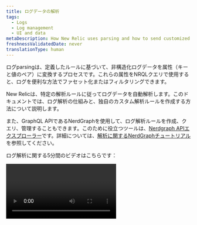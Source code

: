 ```yaml
---
title: ログデータの解析
tags:
  - Logs
  - Log management
  - UI and data
metaDescription: How New Relic uses parsing and how to send customized log data.
freshnessValidatedDate: never
translationType: human
---
```


ログ<DNT>parsing</DNT>は、定義したルールに基づいて、非構造化ログデータを属性（キーと値のペア）に変換するプロセスです。これらの属性をNRQLクエリで使用すると、ログを便利な方法でファセット化またはフィルタリングできます。

New Relicは、特定の解析ルールに従ってログデータを自動解析します。このドキュメントでは、ログ解析の仕組みと、独自のカスタム解析ルールを作成する方法について説明します。

また、GraphQL APIであるNerdGraphを使用して、ログ解析ルールを作成、クエリ、管理することもできます。このために役立つツールは、[Nerdgraph APIエクスプローラー](https://api.newrelic.com/graphiql)です。詳細については、[解析に関するNerdGraphチュートリアル](/docs/apis/nerdgraph/examples/nerdgraph-log-parsing-rules-tutorial/)を参照してください。

ログ解析に関する5分間のビデオはこちらです：

<Video id="xPWM46yw3bQ" type="youtube" />

## 解析例 [#parsing-defined]

良い例としては、構造化されていないテキストを含むデフォルトのNGINXアクセスログが挙げられます。検索には便利ですが、それ以外にはあまり役に立ちません。典型的な行の例を次に示します。

```
127.180.71.3 - - [10/May/1997:08:05:32 +0000] "GET /downloads/product_1 HTTP/1.1" 304 0 "-" "Debian APT-HTTP/1.3 (0.8.16~exp12ubuntu10.21)"
```

解析されていない形式では、ほとんどの質問に答えるには全文検索を行う必要があります。解析後、ログは`response code`や`request URL`などの属性に編成されます。

```json
{
  "remote_addr":"93.180.71.3",
  "time":"1586514731",
  "method":"GET",
  "path":"/downloads/product_1",
  "version":"HTTP/1.1",
  "response":"304",
  "bytesSent": 0,
  "user_agent": "Debian APT-HTTP/1.3 (0.8.16~exp12ubuntu10.21)"
}
```

解析により、それらの値に基づいてファセットする[カスタムクエリ](/docs/using-new-relic/data/understand-data/query-new-relic-data)を簡単に作成できるようになります。これにより、リクエストURLごとの応答コードの分布を理解し、問題のあるページをすばやく見つけることができます。

## ログ解析の仕組み [#how-it-works]

New Relicがログの解析を実装する方法の概要は次のとおりです。

<table>
  <thead>
    <tr>
      <th style={{ width: "100px" }}>
        ログ解析
      </th>

      <th>
        使用方法
      </th>
    </tr>
  </thead>

  <tbody>
    <tr>
      <td>
        対象
      </td>

      <td>
        * 解析は特定の選択されたフィールドに適用されます。デフォルトでは、`message`フィールドが使用されます。ただし、現在データに存在しないフィールド/属性も含め、任意のフィールド/属性を選択できます。
        * 各解析ルールは、ルールが解析を試みるログを決定するNRQL `WHERE`句を使用して作成されます。
        * 一致プロセスを簡素化するために、ログに[`logtype`](#logtype)属性を追加することをお勧めします。ただし、`logtype`の使用に限定されるわけではなく、1つ以上の属性をNRQL `WHERE`句の一致基準として使用できます。
      </td>
    </tr>

    <tr>
      <td>
        タイミング
      </td>

      <td>
        * 解析は各ログメッセージに1回だけ適用されます。複数の解析ルールがログに一致する場合、最初に成功したルールのみが適用されます。
        * 解析ルールは順序付けられていません。複数の解析ルールがログに一致する場合、ランダムに1つが選択されます。同じログと一致しないように解析ルールを構築してください。
        * 解析は、データがNRDBに書き込まれる前に、ログの取り込み中に行われます。データがストレージに書き込まれると、解析できなくなります。
        * パイプラインで解析が行われ、 <DNT>**before**</DNT>データの強化が行われます。解析ルールの一致基準を定義するときは注意してください。条件が解析またはエンリッチメントが行われるまで存在しない属性に基づいている場合、一致が発生したときにそのデータはログに存在しません。その結果、解析は行われません。
      </td>
    </tr>

    <tr>
      <td>
        方法
      </td>

      <td>
        * ルールは[Grok](#grok)、正規表現、またはその2つを組み合わせて記述できます。Grokは、複雑な正規表現を抽象化するパターンのコレクションです。
        * 解析UIではJava Regex構文をサポートしています。キャプチャグループ内の属性名またはフィールド名の場合、Java Regexでは\[A-Za-z0-9]のみが許可されます。
      </td>
    </tr>
  </tbody>
</table>

## Grokを使用して属性を解析する [#grok]

解析パターンは、ログメッセージ解析の業界標準であるGrokを使用して指定されます。`logtype`フィールドを持つすべての受信ログは、[組み込みの解析ルール](#built-in-rules)と照合され、可能な場合は、関連するGrokパターンがログに適用されます。

Grokは、リテラルな複雑な正規表現の代わりに使用される、組み込みの名前付きパターンを追加する正規表現のスーパーセットです。インスタンスの場合、整数が正規表現`(?:[+-]?(?:[0-9]+))`と一致していることを覚えておく必要はなく、同じ正規表現を表すGrokパターン`INT`を使用するために`%{INT}`と記述するだけです。

Grokパターンの構文は次のとおりです。

```
%{PATTERN_NAME[:OPTIONAL_EXTRACTED_ATTRIBUTE_NAME[:OPTIONAL_TYPE[:OPTIONAL_PARAMETER]]]}
```

対象箇所：

* `PATTERN_NAME` は、サポートされているGrokパターンの1 つです。パターン名は、正規表現を表すユーザーフレンドリな名前です。これらは対応する正規表現とまったく同じです。
* `OPTIONAL_EXTRACTED_ATTRIBUTE_NAME`を指定した場合、パターン名と一致する値とともにログメッセージに追加される属性の名前です。これは、正規表現を使用して名前付きキャプチャグループを使用するのと同じです。これが指定されていない場合、解析ルールは文字列の領域のみを照合し、属性とその値を抽出しません。
* `OPTIONAL_TYPE` は、抽出する属性値のタイプを指定します。省略すると、値は文字列として抽出されます。インスタンスの場合、値`123` `"File Size: 123"`から数値として属性`file_size`に抽出するには、 `value: %{INT:file_size:int}`を使用します。
* `OPTIONAL_PARAMETER` は、特定のタイプに対してオプションのパラメーターを指定します。現在、パラメーターを受け取るのは`datetime`型のみです。詳細については、以下を参照してください。

一致する文字列では、正規表現とGrokパターン名を組み合わせて使用することもできます。

サポートされている[Grokパターン](https://github.com/thekrakken/java-grok/tree/master/src/main/resources/patterns)のリストについてはこのリンクを、サポートされている[Grokタイプ](#grok-types)のリストについてはこちらをクリックしてください。

変数名は明示的に設定する必要があり、`%{URI:uri}`のように小文字にする必要があることに注意してください。`%{URI}`や`%{URI:URI}`などの式は機能しません。

<CollapserGroup>
  <Collapser id="grok-example" title="Grokの例：ログから有用なデータを取得する">
    ログレコードは次のようになります。

    ```json
    {
      "message": "54.3.120.2 2048 0"
    }
    ```

    この情報は正確ですが、それが何を意味するのかは直感的に分かりにくいです。Grokパターンは、必要なテレメトリーデータを抽出して理解するのに役立ちます。たとえば、次のようなログレコードははるかに使いやすくなります。

    ```json
    {
      "host_ip": "43.3.120.2",
      "bytes_received": 2048,
      "bytes_sent": 0
    }
    ```

    これを行うには、次の3つのフィールドを抽出するGrokパターンを作成します。

    ```
    %{IP:host_ip} %{INT:bytes_received} %{INT:bytes_sent}
    ```

    処理後、ログレコードにはフィールド`host_ip`、`bytes_received`、 `bytes_sent`が含まれます。これで、New Relicのこれらのフィールドを使用して、ログデータのフィルタリング、ファセット化、統計操作を実行できるようになります。New RelicでGrokパターンを使用してログを解析する方法の詳細については、[ブログ記事](https://newrelic.com/blog/how-to-relic/how-to-use-grok-log-parsing)をご覧ください。
  </Collapser>

  <Collapser id="grok-ui" title="UIの例：Grok解析ルールの作成">
    適切な権限がある場合は、UIで解析ルールを作成し、Grok解析を作成、テスト、有効化できます。たとえば、Inventory Servicesと呼ばれるマイクロサービスの1つについて特定のタイプのエラーメッセージを取得するには、特定のエラーメッセージと製品を検索するGrok解析ルールを作成します。これを行うには、以下を実行します。

    1. ルールに名前を付けます。たとえば、 `Inventory Services error parsing`です。

    2. 解析する既存のフィールドを選択するか（デフォルト = `message`）、新しいフィールド名を入力します。

    3. 受信ログの事前フィルターとして機能するNRQL `WHERE`句を識別します（例：`entity.name='Inventory Service'`）。この事前フィルターは、ルールで処理する必要があるログの数を絞り込み、不要な処理を削除します。

    4. 一致するログが存在する場合はそれを選択するか、\[ログの貼り付け]タブをクリックしてサンプルログを貼り付けます。

    5. Grok解析ルールを追加します。例：

       ```
       Inventory error: %{DATA:error_message} for product %{INT:product_id}
       ```

       対象箇所：

    * `Inventory error`：解析ルールの名前
    * `error_message`：選択するエラーメッセージ
    * `product_id`：Inventory Serviceの製品ID

    6. 解析ルールを有効にして保存します。

       すぐに、Inventory Serviceログに2つの新しいフィールド`error_message`と`product_id`が追加されていることがわかります。ここから、これらのフィールドに対してクエリの実行、グラフやダッシュボードの作成、アラートの設定などが行えます。

       詳細については、[UIでカスタム解析ルールを追加するためのドキュメント](#custom-parsing)を参照してください。
  </Collapser>

  <Collapser id="grok-types" title="サポートされているGrokタイプ">
    `OPTIONAL_TYPE`フィールドは、抽出する属性値のタイプを指定します。省略すると、値は文字列として抽出されます。

    サポートされているタイプは次のとおりです：

    <table>
      <thead>
        <tr>
          <th>
            Grokで指定されたタイプ
          </th>

          <th>
            New Relicデータベースに保存されているタイプ
          </th>
        </tr>
      </thead>

      <tbody>
        <tr>
          <td>
            `boolean`
          </td>

          <td>
            `boolean`
          </td>
        </tr>

        <tr>
          <td>
            `byte` `short` `int` `integer`
          </td>

          <td>
            `integer`
          </td>
        </tr>

        <tr>
          <td>
            `long`
          </td>

          <td>
            `long`
          </td>
        </tr>

        <tr>
          <td>
            `float`
          </td>

          <td>
            `float`
          </td>
        </tr>

        <tr>
          <td>
            `double`
          </td>

          <td>
            `double`
          </td>
        </tr>

        <tr>
          <td>
            `string` （デフォルト） `text`
          </td>

          <td>
            `string`
          </td>
        </tr>

        <tr>
          <td>
            `date` `datetime`
          </td>

          <td>
            Time as a `long`

            デフォルトではISO 8601として解釈されます。`OPTIONAL_PARAMETER`が存在する場合、 `datetime`を解釈するために使用する[日付と時刻のパターン文字列](https://docs.oracle.com/en/java/javase/21/docs/api/java.base/java/text/SimpleDateFormat.html)を指定します。

            これは解析中にのみ使用できることに注意してください。取り込みパイプラインの後半で、すべてのログに対して実行される、追加の[個別タイムスタンプ解釈ステップ](/docs/logs/ui-data/timestamp-support)があります。
          </td>
        </tr>

        <tr>
          <td>
            `json`
          </td>

          <td>
            JSON構造化データ。詳細については、[プレーンテキストと混在するJSONの解析](#parsing-json)を参照してください。
          </td>
        </tr>

        <tr>
          <td>
            `csv`
          </td>

          <td>
            CSVデータ。詳細については、[CSVの解析](#parsing-csv)を参照してください。
          </td>
        </tr>

        <tr>
          <td>
            `geo`
          </td>

          <td>
            IPアドレスからの地理的位置。詳細については、[IPアドレスの位置情報の特定（GeoIP）](#geo)を参照してください。
          </td>
        </tr>

        <tr>
          <td>
            `key value pairs`
          </td>

          <td>
            キーの値のペア。詳細については、[キーの値ペアの解析](#parsing-key-value-pairs)を参照してください。
          </td>
        </tr>
      </tbody>
    </table>
  </Collapser>

  <Collapser id="grok-multiline" title="Grokの複数行の解析">
    複数行のログがある場合は、`GREEDYDATA` Grokパターンが改行と一致しないことに注意してください（`.*`に相当します）。

    したがって、`%{GREEDYDATA:some_attribute}`を直接使用するのではなく、その前に複数行フラグを追加する必要があります。 `(?s)%{GREEDYDATA:some_attribute}`
  </Collapser>

  <Collapser id="parsing-json" title="プレーンテキストと混在するJSONの解析">
    New Relic LogsパイプラインはデフォルトでログのJSONメッセージを解析しますが、プレーンテキストと混在するJSONログメッセージが含まれる場合があります。このような状況では、それらを解析し、JSON属性を使用してフィルタリングできるようにする必要がある場合があります。その場合は、grokパターンによってキャプチャされたJSONを解析する`json` [grokタイプ](#grok-syntax)を使用できます。この形式は、grok構文、解析されたjson属性に割り当てるプレフィックス、および`json` [grokタイプ](#grok-syntax)という3つの主要な部分に依存します。`json` [grokタイプ](#grok-syntax)を使用すると、適切にフォーマットされていないログからJSONを抽出して解析できます。たとえば、ログの先頭に日付/時刻文字列が付いている場合などです。

    ```json
    2015-05-13T23:39:43.945958Z {"event": "TestRequest", "status": 200, "response": {"headers": {"X-Custom": "foo"}}, "request": {"headers": {"X-Custom": "bar"}}}
    ```

    このログ形式からJSONデータを抽出して解析するには、次のGrok式を作成します。

    ```
    %{TIMESTAMP_ISO8601:containerTimestamp} %{GREEDYDATA:my_attribute_prefix:json}
    ```

    結果のログは次のようになります。

    ```
    containerTimestamp: "2015-05-13T23:39:43.945958Z"
    my_attribute_prefix.event: "TestRequest"
    my_attribute_prefix.status: 200
    my_attribute_prefix.response.headers.X-Custom: "foo"
    my_attribute_prefix.request.headers.X-Custom: "bar"
    ```

    オプション`keepAttributes`または`dropAttributes`を使用して、抽出または削除する属性のリストを定義できます。たとえば、次のGrok式の場合：

    ```
    %{TIMESTAMP_ISO8601:containerTimestamp} %{GREEDYDATA:my_attribute_prefix:json({"keepAttributes": ["my_attribute_prefix.event", "my_attribute_prefix.response.headers.X-Custom"]})}
    ```

    結果のログは次のようになります。

    ```
    containerTimestamp: "2015-05-13T23:39:43.945958Z"
    my_attribute_prefix.event: "TestRequest"
    my_attribute_prefix.request.headers.X-Custom: "bar"
    ```

    `my_attribute_prefix`プレフィックスを省略したい場合は、設定に`"noPrefix": true`を含めることができます。

    ```
    %{TIMESTAMP_ISO8601:containerTimestamp} %{GREEDYDATA:my_attribute_prefix:json({"noPrefix": true})}
    ```

    `my_attribute_prefix`プレフィックスを省略し、 `status`属性のみを保持する場合は、設定に`"noPrefix": true`と`"keepAttributes: ["status"]`を含めることができます。

    ```
    %{TIMESTAMP_ISO8601:containerTimestamp} %{GREEDYDATA:my_attribute_prefix:json({"noPrefix": true, "keepAttributes": ["status"]})}
    ```

    JSONがエスケープされている場合は、`isEscaped`オプションを使用して解析できます。JSONがエスケープされてから引用符で囲まれている場合は、以下に示すように引用符も一致させる必要があります。たとえば、次のGrok式の場合：

    ```
    %{TIMESTAMP_ISO8601:containerTimestamp} "%{GREEDYDATA:my_attribute_prefix:json({"isEscaped": true})}"
    ```

    エスケープされたメッセージを解析することができます。

    ```
    2015-05-13T23:39:43.945958Z "{\"event\": \"TestRequest\", \"status\": 200, \"response\": {\"headers\": {\"X-Custom\": \"foo\"}}, \"request\": {\"headers\": {\"X-Custom\": \"bar\"}}}"
    ```

    結果のログは次のようになります。

    ```
    containerTimestamp: "2015-05-13T23:39:43.945958Z"
    my_attribute_prefix.event: "TestRequest"
    my_attribute_prefix.status: 200
    my_attribute_prefix.response.headers.X-Custom: "foo"
    my_attribute_prefix.request.headers.X-Custom: "bar"
    ```

    `json` [Grokタイプ](#grok-syntax)を設定するには、 `:json(_CONFIG_)`を使用します。

    * `json({"dropOriginal": true})`：解析に使用されたJSONスニペットを削除します。`true`（デフォルト値）に設定すると、解析ルールによって元のJSONスニペットが削除されます。JSON属性はメッセージフィールドに残ることに注意してください。
    * `json({"dropOriginal": false})`：抽出されたJSONペイロードが表示されます。`false`に設定すると、完全なJSONのみのペイロードが上記の`my_attribute_prefix`で指定された属性の下に表示されます。ここでもJSON属性がメッセージフィールドに残り、ユーザーにJSONデータの3つの異なるビューが提供されることに注意してください。3つのバージョンすべてを保存する必要がある場合は、ここではデフォルトの`true`を使用することをお勧めします。
    * `json({"depth": 62})`：JSON値を解析する深さのレベル（デフォルトは62）。
    * `json({"keepAttributes": ["attr1", "attr2", ..., "attrN"]})`：JSONから抽出される属性を指定します。指定されたリストは空にできません。この設定オプションが設定されていない場合は、すべての属性が抽出されます。
    * `json({"dropAttributes": ["attr1", "attr2", ..., "attrN"]})`：JSONから削除する属性を指定します。この設定オプションが設定されていない場合、属性は削除されません。
    * `json({"noPrefix": true})`：JSONから抽出された属性からプレフィックスを削除するには、このオプションを`true`に設定します。
    * `json({"isEscaped": true})`：エスケープされたJSONを解析するには、このオプションを`true`に設定します（これは通常、JSONが文字列化されたときに表示されます。たとえば、`{\"key\": \"value\"}`）
  </Collapser>

  <Collapser id="parsing-csv" title="CSVの解析">
    システムがコンマ区切り値（CSV）ログを送信し、それをNew Relicで解析する必要がある場合は、GrokパターンによってキャプチャされたCSVを解析する`csv` [Grokタイプ](#grok-syntax)を使用できます。この形式は、Grok構文、解析されたCSV属性に割り当てるプレフィックス、および`csv` [Grokタイプ](#grok-syntax)という3つの主要な部分に依存します。`csv` [Grokタイプ](#grok-syntax)を使用すると、ログからCSVを抽出して解析できます。

    例として次のCSVログ行を示します。

    ```
    "2015-05-13T23:39:43.945958Z,202,POST,/shopcart/checkout,142,10"
    ```

    そして、次の形の解析ルール：

    ```
    %{GREEDYDATA:log:csv({"columns": ["timestamp", "status", "method", "url", "time", "bytes"]})}
    ```

    ログは次のように解析されます：

    ```
    log.timestamp: "2015-05-13T23:39:43.945958Z"
    log.status: "202"
    log.method: "POST"
    log.url: "/shopcart/checkout"
    log.time: "142"
    log.bytes: "10"
    ```

    「ログ」プレフィックスを省略する必要がある場合は、設定に`"noPrefix": true`を含めることができます。

    ```
    %{GREEDYDATA:log:csv({"columns": ["timestamp", "status", "method", "url", "time", "bytes"], "noPrefix": true})}
    ```

    ### 列の設定：

    * CSV Grokタイプ設定（有効なJSONである必要があります）で列を示すことが必須です。
    * 列名として「\_」（アンダースコア）を設定することで、結果のオブジェクトからその列を削除し、任意の列を無視できます。

    ### オプション設定のオプション：

    「列」の設定は必須ですが、次の設定でCSVの解析を変更することができます。

    * <DNT>**dropOriginal**</DNT>：（デフォルトは`true`）解析に使用されるCSVスニペットを削除します。`true`（デフォルト値）に設定すると、解析ルールによって元のフィールドが削除されます。
    * <DNT>**noPrefix**</DNT>：（デフォルトは`false`）結果のオブジェクトのプレフィックスとしてGrokフィールド名を含めません。
    * <DNT>**separator**</DNT>：（デフォルトは`,`）各列を分割する文字/文字列を定義します。
      * もう1つの一般的なシナリオはタブ区切り値（TSV）です。この場合、区切り文字として`\t`を指定する必要があります（例： `%{GREEDYDATA:log:csv({"columns": ["timestamp", "status", "method", "url", "time", "bytes"], "separator": "\t"})`
    * <DNT>**quoteChar**</DNT>：（デフォルトは`"`）列の内容をオプションで囲む文字を定義します。
  </Collapser>

  <Collapser id="geo" title="IPアドレスの位置情報（GeoIP）">
    システムがIPv4アドレスを含むログを送信する場合、 New Relicはそれらを地理的に特定し、指定された属性でログイベントを強化することができます。`geo` [Grokタイプ](#grok-syntax)を使用すると、GrokパターンによってキャプチャされたIPアドレスの位置が検索されます。この形式は、IPの都市、国、緯度/経度など、住所に関連する1つ以上のフィールドを返すように設定できます。

    次のログ行を例に挙げます。

    ```
    2015-05-13T23:39:43.945958Z 146.190.212.184
    ```

    そして、次の形の解析ルール：

    ```
    %{TIMESTAMP_ISO8601:containerTimestamp} %{GREEDYDATA:ip:geo({"lookup":["city","region","countryCode", "latitude","longitude"]})}
    ```

    ログは次のように解析されます。

    ```
    ip: 146.190.212.184
    ip.city: North Bergen
    ip.countryCode: US
    ip.countryName: United States
    ip.latitude: 40.793
    ip.longitude: -74.0247
    ip.postalCode: 07047
    ip.region: NJ
    ip.regionName: New Jersey
    containerTimestamp:2015-05-13T23:39:43.945958Z
    ISO8601_TIMEZONE:Z
    ```

    ### Lookup設定：

    `geo`アクションによって返される必要な`lookup`フィールドを指定することが必須です。以下のオプションから少なくとも1つの項目が必要です。

    * <DNT>**city**</DNT>：都市名
    * <DNT>**countryCode**</DNT>：国の略称
    * <DNT>**countryName**</DNT>：国名
    * <DNT>**latitude**</DNT>：緯度
    * <DNT>**longitude**</DNT>：経度
    * <DNT>**postalCode**</DNT>：郵便番号、ZIPコード、または類似の番号
    * <DNT>**region**</DNT>：州、県、または地域の略語
    * <DNT>**regionName**</DNT>：州、県、または地域の名前
  </Collapser>

  <Collapser id="parsing-key-value-pairs" title="キーの値のペアを解析する">
    New Relic Logsパイプラインはデフォルトでログメッセージを解析しますが、キーの値のペアとしてフォーマットされたログメッセージが存在する場合があります。この状況では、それらを解析して、キーと値の属性を使用してフィルタリングできるようにする必要がある場合があります。

    その場合は、grokパターンによってキャプチャされたキーと値のペアを解析する`key value pairs` [grokタイプ](#grok-syntax)を使用できます。この形式は、grok構文、解析されたキーと値の属性に割り当てるプレフィックス、および`key value pairs` [grokタイプ](#grok-syntax)という3つの主要な部分に依存します。`key value pairs` [grokタイプ](#grok-syntax)を使用すると、適切にフォーマットされていないログからキーの値のペアを抽出して解析できます。たとえば、ログの先頭に日付/時刻文字列が付いている場合などです。

    ```json
      2015-05-13T23:39:43.945958Z key1=value1,key2=value2,key3=value3
    ```

    このログ形式からキーの値データを抽出して解析するには、次のGrok式を作成します。

    ```
    %{TIMESTAMP_ISO8601:containerTimestamp} %{GREEDYDATA:my_attribute_prefix:keyvalue()}
    ```

    結果のログは次のようになります。

    ```
      containerTimestamp: "2015-05-13T23:39:43.945958Z"
      my_attribute_prefix.key1: "value1"
      my_attribute_prefix.key2: "value2"
      my_attribute_prefix.key3: "value3"
    ```

    カスタム区切り文字と区切り文字を定義して、必要なキーの値のペアを抽出することもできます。

    ```json
    2015-05-13T23:39:43.945958Z event:TestRequest request:bar
    ```

    たとえば、次のGrok式の場合：

    ```
      %{TIMESTAMP_ISO8601:containerTimestamp} %{GREEDYDATA:my_attribute_prefix:keyvalue({"delimiter": " ", "keyValueSeparator": ":"})}
    ```

    結果のログは次のようになります。

    ```
    containerTimestamp: "2015-05-13T23:39:43.945958Z"
    my_attribute_prefix.event: "TestRequest"
    my_attribute_prefix.request: "bar"
    ```

    `my_attribute_prefix`プレフィックスを省略したい場合は、設定に`"noPrefix": true`を含めることができます。

    ```
    %{TIMESTAMP_ISO8601:containerTimestamp} %{GREEDYDATA:my_attribute_prefix:keyValue({"noPrefix": true})}
    ```

    結果のログは次のようになります。

    ```
    containerTimestamp: "2015-05-13T23:39:43.945958Z"
    event: "TestRequest"
    request: "bar"
    ```

    カスタム引用符文字プレフィックスを設定する場合は、設定に「quoteChar」を含めることができます。

    ```json
    2015-05-13T23:39:43.945958Z nbn_demo='INFO',message='This message contains information with spaces ,sessionId='abc123'
    ```

    ```
    %{TIMESTAMP_ISO8601:containerTimestamp} %{GREEDYDATA:my_attribute_prefix:keyValue({"quoteChar": "'"})}
    ```

    結果のログは次のようになります。

    ```
    "my_attribute_prefix.message": "'This message contains information with spaces",
    "my_attribute_prefix.nbn_demo": "INFO",
    "my_attribute_prefix.sessionId": "abc123"
    ```

    ### Grokパターンの問題

    ログ形式に合わせて、次のオプションを使用して解析動作をカスタマイズできます。

    * **区切り文字**

    * **説明：**各キーの値のペアを区切る文字列。

    * **デフォルト値：** `,`（カンマ）

    * **オーバーライド：**この動作を変更するには、フィールド`delimiter`を設定します。

    * **keyValueSeparator**

      * **説明：**キーに値を割り当てるために使用される文字列。
      * **デフォルト値：** `=`
      * **オーバーライド：**カスタム区切り文字を使用するためにフィールド`keyValueSeparator`を設定します。

    * **quoteChar**

      * **説明：**スペースまたは特殊文字を含む値を囲むために使用される文字。
      * **デフォルト値：** `"`（二重引用符）
      * **オーバーライド：**`quoteChar`を使用してカスタム文字を定義します。

    * **dropOriginal**

      * **説明：**解析後に元のログメッセージを削除します。ログの保存容量を削減するのに役立ちます。
      * **デフォルト値：** `true`
      * **オーバーライド：**元のログメッセージを保持するには、 `dropOriginal`を`false`に設定します。

    * **noPrefix**

      * **説明：**`true`の場合、結果のオブジェクトのプレフィックスとしてGrokフィールド名を除外します。
      * **デフォルト値：** `false`
      * **オーバーライド：**`noPrefix`を`true`に設定して有効にします。

    * **escapeChar**

      * **説明：**特殊なログ文字を処理するためのカスタムエスケープ文字を定義します。
      * **デフォルト値：** &amp;quot;&amp;quot;（バックスラッシュ）
      * **オーバーライド：**`escapeChar`でカスタマイズします。

    * **rimValues**

      * **説明：**空白を含む値をトリミングできます。
      * **デフォルト値：** `false`
      * **オーバーライド：**トリミングを有効にするには、 `trimValues`を`true`に設定します。

    * **trimKeys**

      * **説明：**空白を含むキーをトリミングできます。
      * **デフォルト値：** `true`
      * **オーバーライド：**トリミングを有効にするには、 `trimKeys`を`true`に設定します。
  </Collapser>
</CollapserGroup>

## ログタイプ別に整理 [#type]

New Relicのログ取り込みパイプラインは、ログイベントをログの解析方法を記述したルールと照合することでデータを解析できます。ログイベントを解析するには2つの方法があります。

* [組み込みルール](#built-in-rules)を使用します。
* [カスタムルール](#custom-parsing)を定義します。

ルールは、一致ロジックと解析ロジックの組み合わせです。マッチングは、ログの属性にクエリマッチを定義することによって行われます。ルールは遡及的に適用されません。ルールが作成される前に収集されたログは、そのルールによって解析されません。

ログとその解析方法を整理する最も簡単な方法は、ログイベントに`logtype`フィールドを含めることです。これにより、ログに適用する組み込みルールがNew Relicに通知されます。

<Callout variant="important">
  解析ルールがアクティブになると、そのルールによって解析されたデータは永続的に変更されます。これを元に戻すことはできません。
</Callout>

## 制限

解析には計算コストがかかるため、リスクが生じます。解析は、アカウントで定義されたカスタムルールと、ログへのパターンの一致に対して実行されます。パターンの数が多い場合やカスタムルールの定義が不十分な場合は、大量のメモリとCPUリソースが消費され、完了するまでに非常に長い時間がかかります。

問題を防ぐために、メッセージごと、ルールごと、およびアカウントごとの2つの解析制限が適用されます。

<table>
  <thead>
    <tr>
      <th style={{ width: "200px" }}>
        LIMIT:
      </th>

      <th>
        説明
      </th>
    </tr>
  </thead>

  <tbody>
    <tr>
      <td>
        メッセージごと、ルールごと
      </td>

      <td>
        メッセージごと、ルールごとの制限により、単一のメッセージの解析にかかる時間が100ミリ秒を超えないようにします。その制限に達すると、システムはそのルールを使用してログメッセージを解析する試みを停止します。

        取り込みパイプラインは、そのメッセージに対して他の適用可能な処理を実行しようとしますが、メッセージは取り込みパイプラインを通過し、NRDBに保存されます。ログメッセージは元の解析されていない形式になります。
      </td>
    </tr>

    <tr>
      <td>
        アカウントごと
      </td>

      <td>
        アカウントごとの制限は、アカウントが公平な割合を超えてリソースを使用することを防ぐために存在します。この制限では、アカウントの <DNT>**all**</DNT>のログメッセージの処理に費やされる1分あたりの合計時間が考慮されます。
      </td>
    </tr>
  </tbody>
</table>

<Callout variant="tip">
  レート制限に達したかどうかを簡単に確認するには、New Relic UIの[システム<DNT>**Limits**</DNT>ページ](/docs/telemetry-data-platform/ingest-manage-data/manage-data/view-system-limits#limits-ui)に移動します。
</Callout>

## ビルトイン解析ルール [#built-in-rules]

一般的なログ形式には、確立された解析ルールがすでに作成されています。組み込みの解析ルールの利点を活用するには、ログを転送するときに`logtype`属性を追加します。次の表に記載されている値を設定すると、その種類のログのルールが自動的に適用されます。

### 組み込みルールのリスト [#rulesets]

次の`logtype`属性値は、定義済みの解析ルールにマップされます。たとえば、アプリケーションロードバランサーを作成するには、次のようにします。

* New Relic UIからは、`logtype:"alb"`形式を使用します。
* [NerdGraph](/docs/apis/nerdgraph/examples/nerdgraph-log-parsing-rules-tutorial/)からは、`logtype = 'alb'`形式を使用します。

各ルールで解析されるフィールドについては、[組み込みの解析ルール](/docs/logs/ui-data/built-log-parsing-rules)に関するドキュメントをご覧ください。

<table>
  <thead>
    <tr>
      <th style={{ width: "200px" }}>
        `logtype`
      </th>

      <th>
        ログソース
      </th>

      <th>
        一致するクエリの例
      </th>
    </tr>
  </thead>

  <tbody>
    <tr>
      <td>
        [`apache`](/docs/logs/ui-data/built-log-parsing-rules#apache)
      </td>

      <td>
        Apacheアクセスログ
      </td>

      <td>
        `logtype:"apache"`
      </td>
    </tr>

    <tr>
      <td>
        [`apache_error`](/docs/logs/ui-data/built-log-parsing-rules#apache_error)
      </td>

      <td>
        Apacheエラーログ
      </td>

      <td>
        `logtype:"apache_error"`
      </td>
    </tr>

    <tr>
      <td>
        [`alb`](/docs/logs/ui-data/built-log-parsing-rules#application-load-balancer)
      </td>

      <td>
        アプリケーションロードバランサーログ
      </td>

      <td>
        `logtype:"alb"`
      </td>
    </tr>

    <tr>
      <td>
        [`cassandra`](/docs/logs/ui-data/built-log-parsing-rules#cassandra)
      </td>

      <td>
        Cassandraログ
      </td>

      <td>
        `logtype:"cassandra"`
      </td>
    </tr>

    <tr>
      <td>
        [`cloudfront-web`](/docs/logs/ui-data/built-log-parsing-rules#cloudfront)
      </td>

      <td>
        CloudFront（標準ウェブログ）
      </td>

      <td>
        `logtype:"cloudfront-web"`
      </td>
    </tr>

    <tr>
      <td>
        [`cloudfront-rtl`](/docs/logs/ui-data/built-log-parsing-rules#cloudfront-rtl)
      </td>

      <td>
        CloudFront（リアルタイムウェブログ）
      </td>

      <td>
        `logtype:"cloudfront-rtl"`
      </td>
    </tr>

    <tr>
      <td>
        [`elb`](/docs/logs/ui-data/built-log-parsing-rules#elastic-load-balancer)
      </td>

      <td>
        Elastic Load Balancerログ
      </td>

      <td>
        `logtype:"elb"`
      </td>
    </tr>

    <tr>
      <td>
        [`haproxy_http`](/docs/logs/ui-data/built-log-parsing-rules#haproxy)
      </td>

      <td>
        HAProxyログ
      </td>

      <td>
        `logtype:"haproxy_http"`
      </td>
    </tr>

    <tr>
      <td>
        [`ktranslate-health`](/docs/logs/ui-data/built-log-parsing-rules#ktranslate-health)
      </td>

      <td>
        KTranslateコンテナの健全性ログ
      </td>

      <td>
        `logtype:"ktranslate-health"`
      </td>
    </tr>

    <tr>
      <td>
        [`linux_cron`](/docs/logs/ui-data/built-log-parsing-rules/#linux_cron)
      </td>

      <td>
        Linux cron
      </td>

      <td>
        `logtype:"linux_cron"`
      </td>
    </tr>

    <tr>
      <td>
        [`linux_messages`](/docs/logs/ui-data/built-log-parsing-rules/#linux_messages)
      </td>

      <td>
        Linuxメッセージ
      </td>

      <td>
        `logtype:"linux_messages"`
      </td>
    </tr>

    <tr>
      <td>
        [`iis_w3c`](/docs/logs/ui-data/built-log-parsing-rules/#iis)
      </td>

      <td>
        Microsoft IISサーバーログ - W3C形式
      </td>

      <td>
        `logtype:"iis_w3c"`
      </td>
    </tr>

    <tr>
      <td>
        [`mongodb`](/docs/logs/ui-data/built-log-parsing-rules#mongodb)
      </td>

      <td>
        MongoDBログ
      </td>

      <td>
        `logtype:"mongodb"`
      </td>
    </tr>

    <tr>
      <td>
        [`monit`](/docs/logs/ui-data/built-log-parsing-rules#monit)
      </td>

      <td>
        Monitログ
      </td>

      <td>
        `logtype:"monit"`
      </td>
    </tr>

    <tr>
      <td>
        [`mysql-error`](/docs/logs/ui-data/built-log-parsing-rules#mysql-error)
      </td>

      <td>
        MySQLエラーログ
      </td>

      <td>
        `logtype:"mysql-error"`
      </td>
    </tr>

    <tr>
      <td>
        [`nginx`](/docs/logs/ui-data/built-log-parsing-rules#nginx)
      </td>

      <td>
        NGINXアクセスログ
      </td>

      <td>
        `logtype:"nginx"`
      </td>
    </tr>

    <tr>
      <td>
        [`nginx-error`](/docs/logs/ui-data/built-log-parsing-rules#nginx-error)
      </td>

      <td>
        NGINXエラーログ
      </td>

      <td>
        `logtype:"nginx-error"`
      </td>
    </tr>

    <tr>
      <td>
        [`postgresql`](/docs/logs/ui-data/built-log-parsing-rules#postgresql)
      </td>

      <td>
        PostgreSQLログ
      </td>

      <td>
        `logtype:"postgresql"`
      </td>
    </tr>

    <tr>
      <td>
        [`rabbitmq`](/docs/logs/ui-data/built-log-parsing-rules#rabbitmq)
      </td>

      <td>
        Rabbitmqログ
      </td>

      <td>
        `logtype:"rabbitmq"`
      </td>
    </tr>

    <tr>
      <td>
        [`redis`](/docs/logs/ui-data/built-log-parsing-rules#redis)
      </td>

      <td>
        Redisログ
      </td>

      <td>
        `logtype:"redis"`
      </td>
    </tr>

    <tr>
      <td>
        [`route-53`](/docs/logs/ui-data/built-log-parsing-rules#route53)
      </td>

      <td>
        Route 53ログ
      </td>

      <td>
        `logtype:"route-53"`
      </td>
    </tr>

    <tr>
      <td>
        [`syslog-rfc5424`](/docs/logs/ui-data/built-log-parsing-rules/#syslog-rfc5424)
      </td>

      <td>
        RFC5424形式のSyslog
      </td>

      <td>
        `logtype:"syslog-rfc5424"`
      </td>
    </tr>
  </tbody>
</table>

### を追加する `logtype` [#logattr]

ログを集約するときは、ログの整理、検索、解析を容易にするメタデータを提供することが重要です。これを行う簡単な方法の1つは、出荷時にログメッセージに属性`logtype`を追加することです。[組み込みの解析ルール](#built-in-rules)は、特定の`logtype`値にデフォルトで適用されます。

<Callout variant="tip">
  フィールド`logType`、 `logtype`、 `LOGTYPE`はすべて組み込みルールでサポートされています。検索を容易にするために、組織内で単一の構文に合わせることをお勧めします。
</Callout>

以下は、[サポートされている配送方法](/docs/logs/enable-new-relic-logs)によって送信されたログに`logtype`を追加する方法の例です。

<CollapserGroup>
  <Collapser className="freq-link" id="infrastructure-log-forwarder-example" title="New Relic Infrastructureエージェントの例">
    [`attribute`](/docs/logs/forward-logs/forward-your-logs-using-infrastructure-agent#attributes)として`logtype`を追加します。名前付きソースごとにログタイプを設定する必要があります。

    ```yml
    logs:
      - name: file-simple
        file: /path/to/file
        attributes:
          logtype: fileRaw
      - name: nginx-example
        file: /var/log/nginx.log
        attributes:
          logtype: nginx
    ```
  </Collapser>

  <Collapser className="freq-link" id="fluentd-example" title="Fluentdの例">
    `record_transformer`を使用して新しいフィールドを追加するフィルターブロックを、`.conf`ファイルに追加します。この例では、組み込みのNGINX解析ルールをトリガーするために、`nginx`の`logtype`を使用します。他の[Fluentdの例](https://github.com/newrelic/fluentd-examples)を確認してください。

    ```apacheconf
    <filter containers>
      @type record_transformer
      enable_ruby true
      <record>
        #Add logtype to trigger a built-in parsing rule for nginx access logs
        logtype nginx
        #Set timestamp from the value contained in the field "time"
        timestamp record["time"]
        #Add hostname and tag fields to all records
        hostname "#{Socket.gethostname}"
        tag ${tag}
      </record>
    </filter>
    ```
  </Collapser>

  <Collapser className="freq-link" id="fluentbit-example" title="Fluent Bitの例">
    `record_modifier`を使用して新しいフィールドを追加するフィルターブロックを、`.conf`ファイルに追加します。この例では、組み込みのNGINX解析ルールをトリガーするために、`nginx`の`logtype`を使用します。他の[Fluent Bitの例](https://github.com/newrelic/fluentbit-examples)を確認してください。

    ```ini
    [FILTER]
        Name   record_modifier
        Match  *
        Record logtype nginx
        Record hostname ${HOSTNAME}
        Record service_name Sample-App-Name
    ```
  </Collapser>

  <Collapser className="freq-link" id="logstash-example" title="Logstashの例">
    `add_field` mutateフィルターを使用して新しいフィールドを追加するフィルターブロックを、Logstash設定に追加します。この例では、組み込みのNGINX解析ルールをトリガーするために、`nginx`の`logtype`を使用します。他の[Logstashの例](https://github.com/newrelic/logstash-examples)を確認してください。

    ```ini
    filter {
      mutate {
        add_field => {
          "logtype" => "nginx"
          "service_name" => "myservicename"
          "hostname" => "%{host}"
        }
      }
    }
    ```
  </Collapser>

  <Collapser className="freq-link" id="api-example" title="ログAPIの例">
    New Relicに送信されるJSONリクエストに属性を追加できます。この例では、組み込みのNGINX解析ルールをトリガーするために、値`nginx`の`logtype`属性を追加します。[ログAPI](/docs/logs/new-relic-logs/log-api/introduction-log-api)の使用について詳しくは、こちらをご覧ください。

    ```
    POST /log/v1 HTTP/1.1
    Host: log-api.newrelic.com
    Content-Type: application/json
    X-License-Key: YOUR_LICENSE_KEY
    Accept: */*
    Content-Length: 133
    {
      "timestamp": TIMESTAMP_IN_UNIX_EPOCH,
      "message": "User 'xyz' logged in",
      "logtype": "nginx",
      "service": "login-service",
      "hostname": "login.example.com"
    }
    ```
  </Collapser>
</CollapserGroup>

## カスタム解析ルールの作成と表示 [#custom-parsing]

多くのログは、独自の方法でフォーマットまたは構造化されています。これらを解析するには、カスタムロジックを構築して適用する必要があります。

<img title="Log parsing rules" alt="Screenshot of log parsing in UI" src="/images/logs_screenshot-full_parsing-ui.webp" />

<figcaption>
  ログUIの左側のナビゲーションから<DNT>**Parsing**</DNT>を選択し、有効なNRQL `WHERE`句とGrokパターンを使用して独自のカスタム解析ルールを作成します。
</figcaption>

独自のカスタム解析ルールを作成および管理するには：

1. <DNT>**[one.newrelic.com &gt; All capabilities](https://one.newrelic.com/all-capabilities) &amp;gt; Logs**</DNT>に移動します。
2. ログUIの左側のナビゲーションの<DNT>**Manage data**</DNT>から、 <DNT>**Parsing**</DNT>をクリックし、次に<DNT>**Create parsing rule**</DNT>をクリックします。
3. 新しい解析ルールの名前を入力します。
4. 解析する既存のフィールドを選択するか（デフォルト = `message`）、新しいフィールド名を入力します。
5. 解析するログに一致する有効なNRQL `WHERE`句を入力します。
6. 一致するログが存在する場合はそれを選択するか、 <DNT>**Paste log**</DNT>タブをクリックしてサンプルログを貼り付けます。ログUIまたは書き込みビルダーからテキストをコピーして解析UIに貼り付ける場合は、それが <DNT>*Unformatted*</DNT> バージョンであることを確認してください。
7. 解析ルールを入力し、 <DNT>**Output**</DNT>セクションの結果を表示してそれが機能していることを確認します。Grokとカスタム解析ルールの詳細については、[Grokパターンを使用してログを解析する方法に関するブログ記事](https://blog.newrelic.com/product-news/how-to-use-grok-log-parsing)をお読みください。
8. カスタム解析ルールを有効にして保存します。

既存の解析ルールを表示するには：

1. <DNT>**[one.newrelic.com &gt; All capabilities](https://one.newrelic.com/all-capabilities) &amp;gt; Logs**</DNT>に移動します。
2. ログUIの左側のナビゲーションにある<DNT>**Manage data**</DNT>から、 <DNT>**Parsing**</DNT>をクリックします。

## トラブルシューティング [#troubleshooting]

解析が意図したとおりに機能しない場合は、次の原因が考えられます。

* <DNT>**Logic:**</DNT> 解析ルールの一致ロジックが、必要なログと一致しません。
* <DNT>**Timing:**</DNT> 解析一致ルールがまだ存在しない値である場合、失敗します。これは、エンリッチメントプロセスの一部として値がパイプラインの後半で追加された場合に発生する可能性があります。
* <DNT>**Limits:**</DNT> 解析、パターン、ドロップフィルターなどを使用してログを処理するために、1分ごとに一定の時間が利用できます。最大時間が経過した場合、追加のログイベントレコードの解析はスキップされます。

これらの問題を解決するには、[カスタム解析ルール](#custom-parsing)を作成または調整します。
